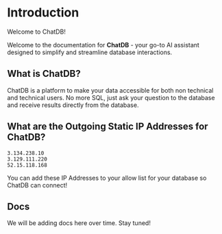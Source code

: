 # Introduction

Welcome to ChatDB!

Welcome to the documentation for **ChatDB** - your go-to AI assistant designed to simplify and streamline database interactions.

## What is ChatDB?

ChatDB is a platform to make your data accessible for both non technical and technical users. No more SQL, just ask your question to the database and receive results directly from the database.


## What are the Outgoing Static IP Addresses for ChatDB?

```
3.134.238.10
3.129.111.220
52.15.118.168
```

You can add these IP Addresses to your allow list for your database so ChatDB can connect!

## Docs

We will be adding docs here over time. Stay tuned!
